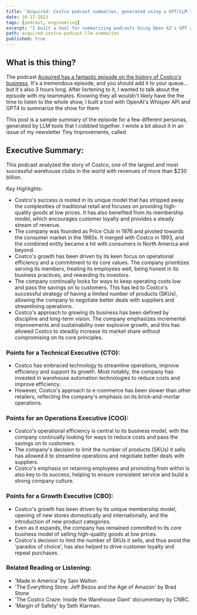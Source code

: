 ```yaml
---
title: 'Acquired: Costco podcast summaries, generated using a GPT/LLM tool'
date: 10-17-2023
tags: [podcast, engineering]
excerpt: "I built a tool for summarizing podcasts Using Open AI's GPT and transcription APIs. This is a sample of its output for an episode of the Acquired podcast about Costco's history and business."
path: acquired-costco-podcast-llm-summaries
published: true
---
```


## What is this thing?

The podcast [Acquired has a fantastic episode on the history of Costco's business](https://www.acquired.fm/episodes/costco). It's a tremendous episode, and you should add it to your queue... but it's also 3 hours long. After lisrtening to it, I wanted to talk about the episode with my teammates. Knowing they all wouldn't likely have the the time to listen to the whole show, I built a tool with OpenAI's Whisper API and GPT4 to summarize the show for them

This post is a sample summary of the episode for a few different personas, generated by LLM tools that I cobbled together. I wrote a bit about it in an issue of my newsletter Tiny Improvements, called

## Executive Summary:

This podcast analyzed the story of Costco, one of the largest and most successful warehouse clubs in the world with revenues of more than $230 billion.

Key Highlights:

- Costco's success is rooted in its unique model that has stripped away the complexities of traditional retail and focuses on providing high-quality goods at low prices. It has also benefited from its membership model, which encourages customer loyalty and provides a steady stream of revenue.
- The company was founded as Price Club in 1976 and pivoted towards the consumer market in the 1980s. It merged with Costco in 1993, and the combined entity became a hit with consumers in North America and beyond.
- Costco's growth has been driven by its keen focus on operational efficiency and a commitment to its core values. The company prioritizes serving its members, treating its employees well, being honest in its business practices, and rewarding its investors.
- The company continually looks for ways to keep operating costs low and pass the savings on to customers. This has led to Costco's successful strategy of having a limited number of products (SKUs), allowing the company to negotiate better deals with suppliers and streamlining operations.
- Costco's approach to growing its business has been defined by discipline and long-term vision. The company emphasizes incremental improvements and sustainability over explosive growth, and this has allowed Costco to steadily increase its market share without compromising on its core principles.

### Points for a Technical Executive (CTO):

- Costco has embraced technology to streamline operations, improve efficiency and support its growth. Most notably, the company has invested in warehouse automation technologies to reduce costs and improve efficiency.
- However, Costco's approach to e-commerce has been slower than other retailers, reflecting the company's emphasis on its brick-and-mortar operations.

### Points for an Operations Executive (COO):

- Costco's operational efficiency is central to its business model, with the company continually looking for ways to reduce costs and pass the savings on to customers.
- The company's decision to limit the number of products (SKUs) it sells has allowed it to streamline operations and negotiate better deals with suppliers.
- Costco's emphasis on retaining employees and promoting from within is also key to its success, helping to ensure consistent service and build a strong company culture.

### Points for a Growth Executive (CBO):

- Costco's growth has been driven by its unique membership model, opening of new stores domestically and internationally, and the introduction of new product categories.
- Even as it expands, the company has remained committed to its core business model of selling high-quality goods at low prices.
- Costco's decision to limit the number of SKUs it sells, and thus avoid the 'paradox of choice', has also helped to drive customer loyalty and repeat purchases.

### Related Reading or Listening:

- 'Made in America' by Sam Walton
- 'The Everything Store: Jeff Bezos and the Age of Amazon' by Brad Stone
- 'The Costco Craze: Inside the Warehouse Giant' documentary by CNBC.
- 'Margin of Safety' by Seth Klarman.
